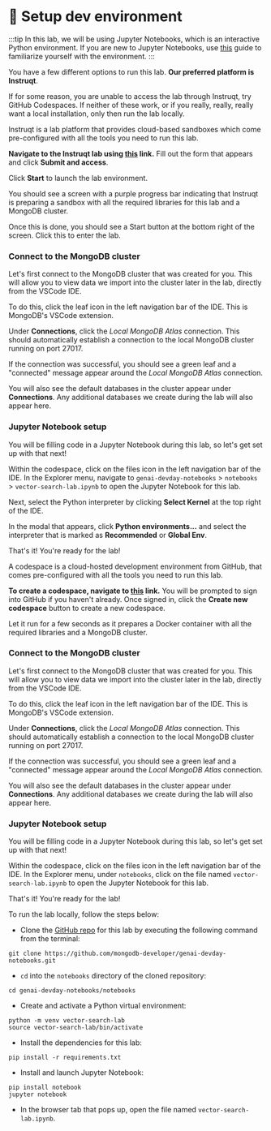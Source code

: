 
# 👐 Setup dev environment

:::tip
In this lab, we will be using Jupyter Notebooks, which is an interactive Python environment. If you are new to Jupyter Notebooks, use <a href="./jupyter-notebooks">this</a> guide to familiarize yourself with the environment.
:::

You have a few different options to run this lab. **Our preferred platform is Instruqt**.

If for some reason, you are unable to access the lab through Instruqt, try GitHub Codespaces. If neither of these work, or if you really, really, really want a local installation, only then run the lab locally.

<Tabs groupId="setup options">
<TabItem value="Instruqt" label="Instruqt">

Instruqt is a lab platform that provides cloud-based sandboxes which come pre-configured with all the tools you need to run this lab.

**Navigate to the Instruqt lab using [this](http://mdb.link/instruqt-ai) link.** Fill out the form that appears and click **Submit and access**.

<Screenshot url="https://play.instruqt.com" src="img/screenshots/20-dev-env/2-dev-env-setup/instruqt/1-submit-form.png" alt="Submit Instruqt form" />

Click **Start** to launch the lab environment.

<Screenshot url="https://play.instruqt.com" src="img/screenshots/20-dev-env/2-dev-env-setup/instruqt/2-start-sandbox-setup.png" alt="Start Instruqt sandbox" />

You should see a screen with a purple progress bar indicating that Instruqt is preparing a sandbox with all the required libraries for this lab and a MongoDB cluster.

Once this is done, you should see a Start button at the bottom right of the screen. Click this to enter the lab.

<Screenshot url="https://play.instruqt.com" src="img/screenshots/20-dev-env/2-dev-env-setup/instruqt/3-start-lab.png" alt="Start Instruqt lab" />

### Connect to the MongoDB cluster

Let's first connect to the MongoDB cluster that was created for you. This will allow you to view data we import into the cluster later in the lab, directly from the VSCode IDE.

To do this, click the leaf icon in the left navigation bar of the IDE. This is MongoDB's VSCode extension.

<Screenshot url="https://play.instruqt.com" src="img/screenshots/20-dev-env/2-dev-env-setup/instruqt/4-click-leaf.png" alt="Click leaf icon" />

Under **Connections**, click the _Local MongoDB Atlas_ connection. This should automatically establish a connection to the local MongoDB cluster running on port 27017.

<Screenshot url="https://play.instruqt.com" src="img/screenshots/20-dev-env/2-dev-env-setup/instruqt/5-connect-cluster.png" alt="Connect to the cluster" />

If the connection was successful, you should see a green leaf and a "connected" message appear around the _Local MongoDB Atlas_ connection.

You will also see the default databases in the cluster appear under **Connections**. Any additional databases we create during the lab will also appear here.

<Screenshot url="https://play.instruqt.com" src="img/screenshots/20-dev-env/2-dev-env-setup/instruqt/6-connection-successful.png" alt="Connection successful" />

### Jupyter Notebook setup

You will be filling code in a Jupyter Notebook during this lab, so let's get set up with that next!

Within the codespace, click on the files icon in the left navigation bar of the IDE. In the Explorer menu, navigate to `genai-devday-notebooks` > `notebooks` > `vector-search-lab.ipynb` to open the Jupyter Notebook for this lab.

<Screenshot url="https://play.instruqt.com" src="img/screenshots/20-dev-env/2-dev-env-setup/instruqt/7-nav-notebook.png" alt="Navigate to the notebook" />

Next, select the Python interpreter by clicking **Select Kernel** at the top right of the IDE.

<Screenshot url="https://play.instruqt.com" src="img/screenshots/20-dev-env/2-dev-env-setup/instruqt/8-select-kernel.png" alt="Select kernel" />

In the modal that appears, click **Python environments...** and select the interpreter that is marked as **Recommended** or **Global Env**.

<Screenshot url="https://play.instruqt.com" src="img/screenshots/20-dev-env/2-dev-env-setup/instruqt/9-python-env-modal.png" alt="Select Python Environments" />

<Screenshot url="https://play.instruqt.com" src="img/screenshots/20-dev-env/2-dev-env-setup/instruqt/10-select-recommended.png" alt="Select recommended interpreter" />

That's it! You're ready for the lab!


</TabItem>

<TabItem value="GitHub Codespaces" label="GitHub Codespaces">

A codespace is a cloud-hosted development environment from GitHub, that comes pre-configured with all the tools you need to run this lab.

**To create a codespace, navigate to [this](https://github.com/codespaces/new/mongodb-developer/genai-devday-notebooks?quickstart=1) link.** You will be prompted to sign into GitHub if you haven't already. Once signed in, click the **Create new codespace** button to create a new codespace.

<Screenshot url="https://github.com/codespaces" src="img/screenshots/20-dev-env/2-dev-env-setup/codespaces/1-create-codespace.png" alt="Start a codespace" />

Let it run for a few seconds as it prepares a Docker container with all the required libraries and a MongoDB cluster.

### Connect to the MongoDB cluster

Let's first connect to the MongoDB cluster that was created for you. This will allow you to view data we import into the cluster later in the lab, directly from the VSCode IDE.

To do this, click the leaf icon in the left navigation bar of the IDE. This is MongoDB's VSCode extension.

<Screenshot url="https://github.com/codespaces" src="img/screenshots/20-dev-env/2-dev-env-setup/codespaces/2-click-leaf.png" alt="Click leaf icon" />

Under **Connections**, click the _Local MongoDB Atlas_ connection. This should automatically establish a connection to the local MongoDB cluster running on port 27017.

<Screenshot url="https://github.com/codespaces" src="img/screenshots/20-dev-env/2-dev-env-setup/codespaces/3-connect-cluster.png" alt="Connect to the cluster" />

If the connection was successful, you should see a green leaf and a "connected" message appear around the _Local MongoDB Atlas_ connection.

You will also see the default databases in the cluster appear under **Connections**. Any additional databases we create during the lab will also appear here.

<Screenshot url="https://github.com/codespaces" src="img/screenshots/20-dev-env/2-dev-env-setup/codespaces/4-connection-successful.png" alt="Connection successful" />

### Jupyter Notebook setup

You will be filling code in a Jupyter Notebook during this lab, so let's get set up with that next!

Within the codespace, click on the files icon in the left navigation bar of the IDE. In the Explorer menu, under `notebooks`, click on the file named `vector-search-lab.ipynb` to open the Jupyter Notebook for this lab.

<Screenshot url="https://github.com/codespaces" src="img/screenshots/20-dev-env/2-dev-env-setup/codespaces/5-nav-notebook.png" alt="Navigate to the notebook" />

That's it! You're ready for the lab!

</TabItem>

<TabItem value="Run locally" label="Run locally">

To run the lab locally, follow the steps below: 

* Clone the [GitHub repo](https://github.com/mongodb-developer/genai-devday-notebooks.git) for this lab by executing the following command from the terminal:

```
git clone https://github.com/mongodb-developer/genai-devday-notebooks.git
```

* `cd` into the `notebooks` directory of the cloned repository:

```
cd genai-devday-notebooks/notebooks
```

* Create and activate a Python virtual environment:

```
python -m venv vector-search-lab
source vector-search-lab/bin/activate
```

* Install the dependencies for this lab:

```
pip install -r requirements.txt
```

* Install and launch Jupyter Notebook:

```
pip install notebook
jupyter notebook
```

* In the browser tab that pops up, open the file named `vector-search-lab.ipynb`.

<Screenshot url="localhost:8888/tree" src="img/screenshots/20-dev-env/2-dev-env-setup/local/1-jupyter-notebook.png" alt="Jupyter Notebook" />

</TabItem>

</Tabs>